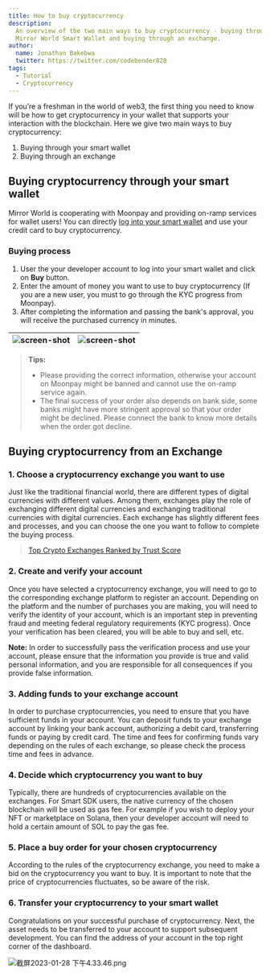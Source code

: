 ```yaml
---
title: How to buy cryptocurrency
description:
  An overview of the two main ways to buy cryptocurrency - buying through the
  Mirror World Smart Wallet and buying through an exchange.
author:
  name: Jonathan Bakebwa
  twitter: https://twitter.com/codebender828
tags:
  - Tutorial
  - Cryptocurrency
---
```


If you’re a freshman in the world of web3, the first thing you need to know will
be how to get cryptocurrency in your wallet that supports your interaction with
the blockchain. Here we give two main ways to buy cryptocurrency:

1. Buying through your smart wallet
2. Buying through an exchange

## Buying cryptocurrency through your smart wallet

Mirror World is cooperating with Moonpay and providing on-ramp services for
wallet users! You can directly
[log into your smart wallet](https://docs.mirrorworld.fun/guides/authentication-with-mirror-world-sdk)
and use your credit card to buy cryptocurrency.

### Buying process

1. User the your developer account to log into your smart wallet and click on
   **Buy** button.
2. Enter the amount of money you want to use to buy cryptocurrency (If you are a
   new user, you must to go through the KYC progress from Moonpay).
3. After completing the information and passing the bank's approval, you will
   receive the purchased currency in minutes.

| ![screen-shot](/images/tutorials/crypto-1.png) | ![screen-shot](/images/tutorials/crypto-2.png) |
| ---------------------------------------------- | ---------------------------------------------- |

> **Tips:**
>
> - Please providing the correct information, otherwise your account on Moonpay
>   might be banned and cannot use the on-ramp service again.
> - The final success of your order also depends on bank side, some banks might
>   have more stringent approval so that your order might be declined. Please
>   connect the bank to know more details when the order got decline.

## Buying cryptocurrency from an Exchange

### 1. Choose a cryptocurrency exchange you want to use

Just like the traditional financial world, there are different types of digital
currencies with different values. Among them, exchanges play the role of
exchanging different digital currencies and exchanging traditional currencies
with digital currencies. Each exchange has slightly different fees and
processes, and you can choose the one you want to follow to complete the buying
process.

> [Top Crypto Exchanges Ranked by Trust Score](https://www.coingecko.com/en/exchanges)

### 2. Create and verify your account

Once you have selected a cryptocurrency exchange, you will need to go to the
corresponding exchange platform to register an account. Depending on the
platform and the number of purchases you are making, you will need to verify the
identity of your account, which is an important step in preventing fraud and
meeting federal regulatory requirements (KYC progress). Once your verification
has been cleared, you will be able to buy and sell, etc.

**Note:** In order to successfully pass the verification process and use your
account, please ensure that the information you provide is true and valid
personal information, and you are responsible for all consequences if you
provide false information.

### 3. Adding funds to your exchange account

In order to purchase cryptocurrencies, you need to ensure that you have
sufficient funds in your account. You can deposit funds to your exchange account
by linking your bank account, authorizing a debit card, transferring funds or
paying by credit card. The time and fees for confirming funds vary depending on
the rules of each exchange, so please check the process time and fees in
advance.

### 4. Decide which cryptocurrency you want to buy

Typically, there are hundreds of cryptocurrencies available on the exchanges.
For Smart SDK users, the native currency of the chosen blockchain will be used
as gas fee. For example if you wish to deploy your NFT or marketplace on Solana,
then your developer account will need to hold a certain amount of SOL to pay the
gas fee.

### 5. Place a buy order for your chosen cryptocurrency

According to the rules of the cryptocurrency exchange, you need to make a bid on
the cryptocurrency you want to buy. It is important to note that the price of
cryptocurrencies fluctuates, so be aware of the risk.

### 6. Transfer your cryptocurrency to your smart wallet

Congratulations on your successful purchase of cryptocurrency. Next, the asset
needs to be transferred to your account to support subsequent development. You
can find the address of your account in the top right corner of the dashboard.

![截屏2023-01-28 下午4.33.46.png](/images/tutorials/crypto-3.png)
